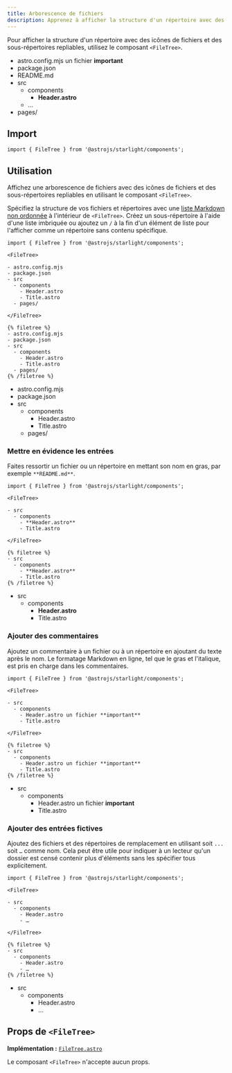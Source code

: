 ```yaml
---
title: Arborescence de fichiers
description: Apprenez à afficher la structure d'un répertoire avec des icônes de fichiers et des sous-répertoires repliables dans Starlight.
---
```



Pour afficher la structure d'un répertoire avec des icônes de fichiers et des sous-répertoires repliables, utilisez le composant `<FileTree>`.


<Preview>

<FileTree slot="preview">

- astro.config.mjs un fichier **important**
- package.json
- README.md
- src
  - components
    - **Header.astro**
  - …
- pages/

</FileTree>

</Preview>

## Import

```tsx
import { FileTree } from '@astrojs/starlight/components';
```

## Utilisation

Affichez une arborescence de fichiers avec des icônes de fichiers et des sous-répertoires repliables en utilisant le composant `<FileTree>`.

Spécifiez la structure de vos fichiers et répertoires avec une [liste Markdown non ordonnée](https://www.markdownguide.org/basic-syntax/#unordered-lists) à l'intérieur de `<FileTree>`.
Créez un sous-répertoire à l'aide d'une liste imbriquée ou ajoutez un `/` à la fin d'un élément de liste pour l'afficher comme un répertoire sans contenu spécifique.

<Preview>

```mdx
import { FileTree } from '@astrojs/starlight/components';

<FileTree>

- astro.config.mjs
- package.json
- src
  - components
    - Header.astro
    - Title.astro
  - pages/

</FileTree>
```

<Fragment slot="markdoc">

```markdoc
{% filetree %}
- astro.config.mjs
- package.json
- src
  - components
    - Header.astro
    - Title.astro
  - pages/
{% /filetree %}
```

</Fragment>

<FileTree slot="preview">

- astro.config.mjs
- package.json
- src
  - components
    - Header.astro
    - Title.astro
  - pages/

</FileTree>

</Preview>

### Mettre en évidence les entrées

Faites ressortir un fichier ou un répertoire en mettant son nom en gras, par exemple `**README.md**`.

<Preview>

```mdx {7}
import { FileTree } from '@astrojs/starlight/components';

<FileTree>

- src
  - components
    - **Header.astro**
    - Title.astro

</FileTree>
```

<Fragment slot="markdoc">

```markdoc {4}
{% filetree %}
- src
  - components
    - **Header.astro**
    - Title.astro
{% /filetree %}
```

</Fragment>

<FileTree slot="preview">

- src
  - components
    - **Header.astro**
    - Title.astro

</FileTree>

</Preview>

### Ajouter des commentaires

Ajoutez un commentaire à un fichier ou à un répertoire en ajoutant du texte après le nom.
Le formatage Markdown en ligne, tel que le gras et l'italique, est pris en charge dans les commentaires.

<Preview>

```mdx {7}
import { FileTree } from '@astrojs/starlight/components';

<FileTree>

- src
  - components
    - Header.astro un fichier **important**
    - Title.astro

</FileTree>
```

<Fragment slot="markdoc">

```markdoc {4}
{% filetree %}
- src
  - components
    - Header.astro un fichier **important**
    - Title.astro
{% /filetree %}
```

</Fragment>

<FileTree slot="preview">

- src
  - components
    - Header.astro un fichier **important**
    - Title.astro

</FileTree>

</Preview>

### Ajouter des entrées fictives

Ajoutez des fichiers et des répertoires de remplacement en utilisant soit `...` soit `…` comme nom.
Cela peut être utile pour indiquer à un lecteur qu'un dossier est censé contenir plus d'éléments sans les spécifier tous explicitement.

<Preview>

```mdx {8}
import { FileTree } from '@astrojs/starlight/components';

<FileTree>

- src
  - components
    - Header.astro
    - …

</FileTree>
```

<Fragment slot="markdoc">

```markdoc {5}
{% filetree %}
- src
  - components
    - Header.astro
    - …
{% /filetree %}
```

</Fragment>

<FileTree slot="preview">

- src
  - components
    - Header.astro
    - …

</FileTree>

</Preview>

## Props de `<FileTree>`

**Implémentation :** [`FileTree.astro`](https://github.com/withastro/starlight/blob/main/packages/starlight/user-components/FileTree.astro)

Le composant `<FileTree>` n'accepte aucun props.